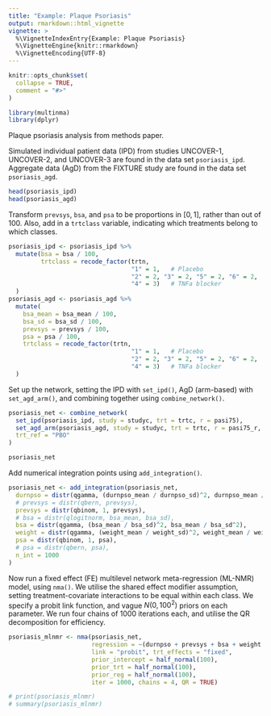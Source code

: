 ```yaml
---
title: "Example: Plaque Psoriasis"
output: rmarkdown::html_vignette
vignette: >
  %\VignetteIndexEntry{Example: Plaque Psoriasis}
  %\VignetteEngine{knitr::rmarkdown}
  %\VignetteEncoding{UTF-8}
---
```


```r
knitr::opts_chunk$set(
  collapse = TRUE,
  comment = "#>"
)
```

```r
library(multinma)
library(dplyr)
```

Plaque psoriasis analysis from methods paper.

Simulated individual patient data (IPD) from studies UNCOVER-1, UNCOVER-2, and UNCOVER-3 are found in the data set `psoriasis_ipd`.
Aggregate data (AgD) from the FIXTURE study are found in the data set `psoriasis_agd`.

```r
head(psoriasis_ipd)
head(psoriasis_agd)
```

Transform `prevsys`, `bsa`, and `psa` to be proportions in $[0,1]$, rather than out of 100.
Also, add in a `trtclass` variable, indicating which treatments belong to which classes.
```r
psoriasis_ipd <- psoriasis_ipd %>% 
  mutate(bsa = bsa / 100,
         trtclass = recode_factor(trtn,
                                  "1" = 1,   # Placebo
                                  "2" = 2, "3" = 2, "5" = 2, "6" = 2,  # IL-* blockers
                                  "4" = 3)   # TNFa blocker
  )
psoriasis_agd <- psoriasis_agd %>% 
  mutate(
    bsa_mean = bsa_mean / 100,
    bsa_sd = bsa_sd / 100,
    prevsys = prevsys / 100,
    psa = psa / 100,
    trtclass = recode_factor(trtn,
                                  "1" = 1,   # Placebo
                                  "2" = 2, "3" = 2, "5" = 2, "6" = 2,  # IL-* blockers
                                  "4" = 3)   # TNFa blocker
  )
```


Set up the network, setting the IPD with `set_ipd()`, AgD (arm-based) with `set_agd_arm()`, and combining together using `combine_network()`.
```r
psoriasis_net <- combine_network(
  set_ipd(psoriasis_ipd, study = studyc, trt = trtc, r = pasi75),
  set_agd_arm(psoriasis_agd, study = studyc, trt = trtc, r = pasi75_r, n = pasi75_n),
  trt_ref = "PBO"
)

psoriasis_net
```

Add numerical integration points using `add_integration()`.
```r
psoriasis_net <- add_integration(psoriasis_net,
  durnpso = distr(qgamma, (durnpso_mean / durnpso_sd)^2, durnpso_mean / durnpso_sd^2),
  # prevsys = distr(qbern, prevsys),
  prevsys = distr(qbinom, 1, prevsys),
  # bsa = distr(qlogitnorm, bsa_mean, bsa_sd),
  bsa = distr(qgamma, (bsa_mean / bsa_sd)^2, bsa_mean / bsa_sd^2),
  weight = distr(qgamma, (weight_mean / weight_sd)^2, weight_mean / weight_sd^2),
  psa = distr(qbinom, 1, psa),
  # psa = distr(qbern, psa),
  n_int = 1000
)
```

Now run a fixed effect (FE) multilevel network meta-regression (ML-NMR) model, using `nma()`.
We utilise the shared effect modifier assumption, setting treatment-covariate interactions to be equal within each class.
We specify a probit link function, and vague $N(0, 100^2)$ priors on each parameter.
We run four chains of 1000 iterations each, and utilise the QR decomposition for efficiency.
```r
psoriasis_mlnmr <- nma(psoriasis_net, 
                       regression = ~(durnpso + prevsys + bsa + weight + psa)*trtclass,
                       link = "probit", trt_effects = "fixed",
                       prior_intercept = half_normal(100),
                       prior_trt = half_normal(100),
                       prior_reg = half_normal(100),
                       iter = 1000, chains = 4, QR = TRUE)

# print(psoriasis_mlnmr)
# summary(psoriasis_mlnmr)
```

